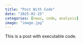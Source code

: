```yaml
---
title: "Post With Code"
date: "2025-01-25"
categories: [news, code, analysis]
image: "image.jpg"
---
```


This is a post with executable code.
